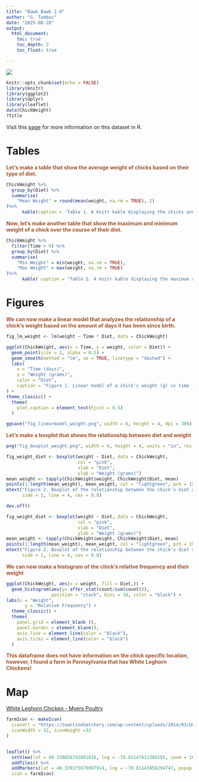 ```yaml
---
title: "Bawk Bawk 2.0"
author: "G. Tomboc"
date: "2025-08-28"
output:
  html_document:
    toc: true
    toc_depth: 2
    toc_float: true

---
```



![](image_baby_chicks.png)

<style>
table, th, td{
  border-bottom: 1px solid black !important;
}
</style>

```r
knitr::opts_chunk$set(echo = FALSE)
library(knitr)
library(ggplot2)
library(dplyr)
library(leaflet)
data(ChickWeight)
?title
```

Visit this [page](https://stat.ethz.ch/R-manual/R-devel/library/datasets/html/ChickWeight.html) for more information on this dataset in R.


# Tables
[**Let's make a table that show the average weight of chicks based on their type of diet.**]{style="color:sienna"}
```r
ChickWeight %>%
  group_by(Diet) %>%
  summarise(
    "Mean Weight" = round(mean(weight, na.rm = TRUE), 2)
)%>%
      kable(caption = 'Table 1. A knitr kable displaying the chicks average weight (g) per diet.')
```

[**Now, let's make another table that show the maximum and minimum weight of a chick over the course of their diet.**]{style="color:sienna"}
```r
ChickWeight %>%
  filter(Time > 0) %>%
  group_by(Diet) %>%
  summarise(
    "Min Weight" = min(weight, na.rm = TRUE),
    "Max Weight" = max(weight, na.rm = TRUE)
)%>%
      kable( caption = "Table 2. A knitr kable displaying the maximum and minimum weight (g) of a chick based on their diet type.")
```

# Figures
[**We can now make a linear model that analyzes the relationship of a chick's weight based on the amount of days it has been since birth. **]{style="color:sienna"}
```r
fig_lm_weight <- lm(weight ~ Time * Diet, data = ChickWeight)

ggplot(ChickWeight, aes(x = Time, y = weight, color = Diet)) +
  geom_point(size = 2, alpha = 0.5) +
  geom_smooth(method = "lm", se = TRUE, linetype = "dashed") +
  labs(
    x = "Time (days)",
    y = "Weight (grams)",
    color = "Diet",
    caption = "Figure 1. Linear model of a chick's weight (g) vs time (days).", fig.align = 'center',
) +
theme_classic() +
  theme(
    plot.caption = element_text(hjust = 0.5)
  )

ggsave("fig_linearmodel_weight.png", width = 6, height = 4, dpi = 300)
```

[**Let's make a boxplot that shows the relationship between diet and weight**]{style="color:sienna"}
```r
png("fig_boxplot_weight.png", width = 6, height = 4, units = "in", res = 300)

fig_weight_diet <- boxplot(weight ~ Diet, data = ChickWeight,
                           col = "pink",
                           xlab = "Diet",
                           ylab = "Weight (grams)")
mean_weight <- tapply(ChickWeight$weight, ChickWeight$Diet, mean)
points(1:length(mean_weight), mean_weight, col = "lightgreen", pch = 19)
mtext("Figure 2. Boxplot of the relationship between the chick's diet and weight (g).",
      side = 1, line = 4, cex = 0.8)

dev.off()

fig_weight_diet <- boxplot(weight ~ Diet, data = ChickWeight,
                           col = "pink",
                           xlab = "Diet",
                           ylab = "Weight (grams)")
mean_weight <- tapply(ChickWeight$weight, ChickWeight$Diet, mean)
points(1:length(mean_weight), mean_weight, col = "lightgreen", pch = 19)
mtext("Figure 2. Boxplot of the relationship between the chick's diet and weight (g).",
      side = 1, line = 4, cex = 0.8)
```

[**We can now make a histogram of the chick's relative frequency and their weight**]{style="color:sienna"}
```r
ggplot(ChickWeight, aes(x = weight, fill = Diet,)) +
  geom_histogram(aes(y= after_stat(count/sum(count))),
                 position = "stack", bins = 30, color = "black") +
labs(x = "Weight",
       y = "Relative Frequency") +
  theme_classic() +
  theme(
    panel.grid = element_blank (),
    panel.border = element_blank(),
    axis.line = element_line(color = "black"),
    axis.ticks = element_line(color = "black")
  )
```

[**This dataframe does not have information on the chick specific location, however, I found a farm in Pennsylvania that has White Leghorn Chickens!**]{style="color:sienna"}


# Map
<a href="https://www.myerspoultry.com/product-white-leghorn" target="_blank">
White Leghorn Chicken - Myers Poultry
</a>

```r
farmIcon <- makeIcon(
  iconUrl = "https://townlinehatchery.com/wp-content/uploads/2014/03/Untitled-design-4.png",
  iconWidth = 32, iconHeight =32
)


leaflet() %>%
  setView(lat = 40.338856742081816, lng = -78.81147611388295, zoom = 16) %>% #lat-long of the place of interest
  addTiles() %>%
  addMarkers(lat = 40.339175676907914, lng = -78.81143856294747, popup = "Meyer's Farm",
  icon = farmIcon)
```

